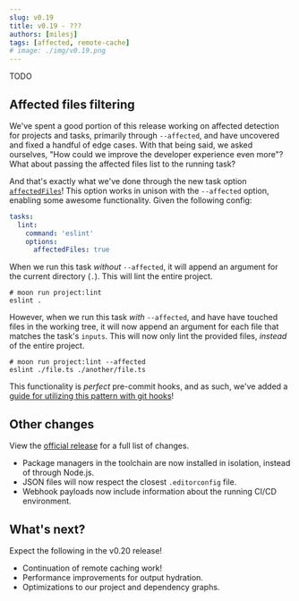 ```yaml
---
slug: v0.19
title: v0.19 - ???
authors: [milesj]
tags: [affected, remote-cache]
# image: ./img/v0.19.png
---
```



TODO

<!--truncate-->

## Affected files filtering

We've spent a good portion of this release working on affected detection for projects and tasks,
primarily through `--affected`, and have uncovered and fixed a handful of edge cases. With that
being said, we asked ourselves, "How could we improve the developer experience even more"? What
about passing the affected files list to the running task?

And that's exactly what we've done through the new task option
[`affectedFiles`](../docs/config/project#affectedfiles)! This option works in unison with the
`--affected` option, enabling some awesome functionality. Given the following config:

```yaml title="moon.yml" {6}
tasks:
  lint:
    command: 'eslint'
    options:
      affectedFiles: true
```

When we run this task _without_ `--affected`, it will append an argument for the current directory
(`.`). This will lint the entire project.

```shell
# moon run project:lint
eslint .
```

However, when we run this task _with_ `--affected`, and have have touched files in the working tree,
it will now append an argument for each file that matches the task's `inputs`. This will now only
lint the provided files, _instead_ of the entire project.

```shell
# moon run project:lint --affected
eslint ./file.ts ./another/file.ts
```

This functionality is _perfect_ pre-commit hooks, and as such, we've added a
[guide for utilizing this pattern with git hooks](../docs/guides/git-hooks)!

## Other changes

View the
[official release](https://github.com/moonrepo/moon/releases/tag/%40moonrepo%2Fcli%400.19.0) for a
full list of changes.

- Package managers in the toolchain are now installed in isolation, instead of through Node.js.
- JSON files will now respect the closest `.editorconfig` file.
- Webhook payloads now include information about the running CI/CD environment.

## What's next?

Expect the following in the v0.20 release!

- Continuation of remote caching work!
- Performance improvements for output hydration.
- Optimizations to our project and dependency graphs.
